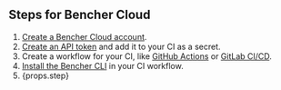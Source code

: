 ## Steps for Bencher Cloud

1. [Create a Bencher Cloud account][bencher sign up].
2. [Create an API token][console users tokens add] and add it to your CI as a secret.
3. Create a workflow for your CI, like [GitHub Actions][github actions] or [GitLab CI/CD][gitlab ci cd].
4. [Install the Bencher CLI][install bencher cli] in your CI workflow.
5. {props.step}

[bencher sign up]: /auth/signup/
[console users tokens add]: /console/users/tokens/add
[github actions]: /docs/how-to/github-actions/
[gitlab ci cd]: /docs/how-to/gitlab-ci-cd/
[install bencher cli]: /docs/how-to/install-cli/
